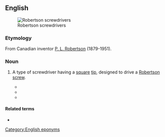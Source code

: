 ==English==
{{wikipedia}}
[[Image:Robertson_screwdrivers.jpg|thumb|Robertson screwdrivers]]

===Etymology===
From Canadian inventor [[w:P._L._Robertson|P. L. Robertson]] (1879-1951).

===Noun===
{{en-noun}}

# {{lb|en|chiefly|Canada}} A type of screwdriver having a [[square]] [[tip]], designed to drive a [[Robertson screw]].
#* {{quote-book|en|title=Building construction estimating|author=Alonzo Wass|year=1963|passage=The Robertson-head screw has a square hole in the head, made in three different sizes, and must be driven with a special '''Robertson screwdriver'''.}}
#* {{quote-book|en|title=I Know that Name!: The People Behind Canada's Best-known Brand Names from Elizabeth Arden to Walter Zeller|author=Mark Kearney, Randy Ray|year=2002|passage=The '''Robertson screwdriver''' is among the tools found at hardware stores and building supply outlets across Canada.|url=https://books.google.com/books?id=_6cA03bXwhsC&lpg=PA24&dq=%22Robertson%20screwdriver%22&pg=PA24#v=onepage&q=%22Robertson%20screwdriver%22&f=false}}
#* {{quote-book|en|title=Never Hang Wallpaper With Your Wife: Decorating and Renovating From a Guy's Point Of View|author=William S. Peckham and Michael C. Hammar|year=2007|passage='''Robertson screwdrivers''' have colour-coded handles, to make it easy to determine which size you will require.|url=https://books.google.com/books?id=nl0X3uamHZIC&lpg=PT154&dq=%22Robertson%20screwdrivers%22&pg=PT154#v=onepage&q=%22Robertson%20screwdrivers%22&f=false}}

====Related terms====
* {{l|en|Robertson screw}}

[[Category:English eponyms]]